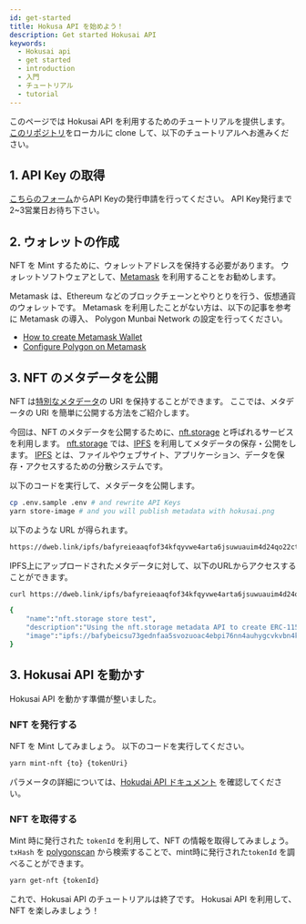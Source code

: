 ```yaml
---
id: get-started
title: Hokusa API を始めよう！
description: Get started Hokusai API
keywords:
  - Hokusai api
  - get started
  - introduction
  - 入門
  - チュートリアル
  - tutorial
---
```


このページでは Hokusai API を利用するためのチュートリアルを提供します。
[このリポジトリ](https://github.com/0xhokusai/hokusai-get-started)をローカルに clone して、以下のチュートリアルへお進みください。

## 1. API Key の取得

[こちらのフォーム](https://ir9l8pcvcmm.typeform.com/to/FSREILsN?typeform-source=hokusai.app)からAPI Keyの発行申請を行ってください。
API Key発行まで2~3営業日お待ち下さい。

## 2. ウォレットの作成

NFT を Mint するために、ウォレットアドレスを保持する必要があります。
ウォレットソフトウェアとして、[Metamask](https://docs.metamask.io) を利用することをお勧めします。

Metamask は、Ethereum などのブロックチェーンとやりとりを行う、仮想通貨のウォレットです。
Metamask を利用したことがない方は、以下の記事を参考に Metamask の導入、 Polygon Munbai Network の設定を行ってください。
- [How to create Metamask Wallet](https://docs.matic.network/docs/develop/metamask/hello/)
- [Configure Polygon on Metamask](https://docs.matic.network/docs/develop/metamask/config-polygon-on-metamask)

## 3. NFT のメタデータを公開

NFT は[特別なメタデータ](metadata)の URI を保持することができます。
ここでは、メタデータの URI を簡単に公開する方法をご紹介します。

今回は、NFT のメタデータを公開するために、[nft.storage](https://nft.storage/) と呼ばれるサービスを利用します。
[nft.storage](https://nft.storage/) では、[IPFS](https://docs.ipfs.io/) を利用してメタデータの保存・公開をします。
[IPFS](https://docs.ipfs.io/) とは、ファイルやウェブサイト、アプリケーション、データを保存・アクセスするための分散システムです。

以下のコードを実行して、メタデータを公開します。

```bash
cp .env.sample .env # and rewrite API Keys
yarn store-image # and you will publish metadata with hokusai.png
```

以下のような URL が得られます。

```bash
https://dweb.link/ipfs/bafyreieaaqfof34kfqyvwe4arta6jsuwuauim4d24qo22ct2xnvjnlnrb4//metadata.json
```

IPFS上にアップロードされたメタデータに対して、以下のURLからアクセスすることができます。

```bash
curl https://dweb.link/ipfs/bafyreieaaqfof34kfqyvwe4arta6jsuwuauim4d24qo22ct2xnvjnlnrb4/metadata.json

{
    "name":"nft.storage store test",
    "description":"Using the nft.storage metadata API to create ERC-1155 compatible metadata.",
    "image":"ipfs://bafybeicsu73gednfaa5svozuoac4ebpi76nn4auhygcvkvbn4kk2vdv5ey/hokusai.png"
}
```

## 3. Hokusai API を動かす

Hokusai API を動かす準備が整いました。

### NFT を発行する

NFT を Mint してみましょう。
以下のコードを実行してください。

```bash
yarn mint-nft {to} {tokenUri}
```

パラメータの詳細については、[Hokudai API ドキュメント](https://docs.hokusai.app/) を確認してください。

### NFT を取得する

Mint 時に発行された `tokenId` を利用して、NFT の情報を取得してみましょう。
`txHash` を [polygonscan](https://mumbai.polygonscan.com/) から検索することで、mint時に発行された`tokenId` を調べることができます。

```bash
yarn get-nft {tokenId}
```

これで、Hokusai API のチュートリアルは終了です。
Hokusai API を利用して、NFT を楽しみましょう！
